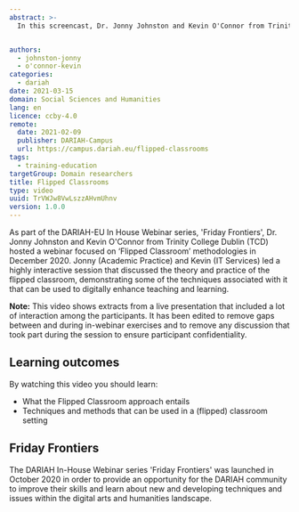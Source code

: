 ```yaml
---
abstract: >-
  In this screencast, Dr. Jonny Johnston and Kevin O'Connor from Trinity College Dublin (TCD) discuss and demonstrate the ‘Flipped Classroom’ approach to teaching and training, exploring how the use of asynchronous methods can open up more in-classroom discussion, and what technologies can best support this.


authors:
  - johnston-jonny
  - o'connor-kevin
categories:
  - dariah
date: 2021-03-15
domain: Social Sciences and Humanities
lang: en
licence: ccby-4.0
remote:
  date: 2021-02-09
  publisher: DARIAH-Campus
  url: https://campus.dariah.eu/flipped-classrooms
tags:
  - training-education
targetGroup: Domain researchers
title: Flipped Classrooms
type: video
uuid: TrVWJw8VwLszzAHvmUhnv
version: 1.0.0
---
```


As part of the DARIAH-EU In House Webinar series, 'Friday Frontiers', Dr. Jonny Johnston and Kevin O'Connor from Trinity College Dublin (TCD) hosted a webinar focused on ‘Flipped Classroom’ methodologies in December 2020. Jonny (Academic Practice) and Kevin (IT Services) led a highly interactive session that discussed the theory and practice of the flipped classroom, demonstrating some of the techniques associated with it that can be used to digitally enhance teaching and learning.

**Note:** This video shows extracts from a live presentation that included a lot of interaction among the participants. It has been edited to remove gaps between and during in-webinar exercises and to remove any discussion that took part during the session to ensure participant confidentiality.

## Learning outcomes

By watching this video you should learn:

- What the Flipped Classroom approach entails
- Techniques and methods that can be used in a (flipped) classroom setting

<VideoCard
  title="Click to view"
  subtitle="Flipped Classrooms"
  id="b8NaN28eFxY"
  image="/assets/images/cms/resources/flipped-classrooms/Flipped_Classrooms_Title_Slide.jpeg"
/>

## Friday Frontiers

The DARIAH In-House Webinar series 'Friday Frontiers' was launched in October 2020 in order to provide an opportunity for the DARIAH community to improve their skills and learn about new and developing techniques and issues within the digital arts and humanities landscape.
